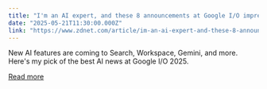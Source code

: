 ```yaml
---
title: "I'm an AI expert, and these 8 announcements at Google I/O impressed me the most"
date: "2025-05-21T11:30:00.000Z"
link: "https://www.zdnet.com/article/im-an-ai-expert-and-these-8-announcements-at-google-io-impressed-me-the-most/"
---
```


New AI features are coming to Search, Workspace, Gemini, and more. Here's my pick of the best AI news at Google I/O 2025.

[Read more](https://www.zdnet.com/article/im-an-ai-expert-and-these-8-announcements-at-google-io-impressed-me-the-most/)
